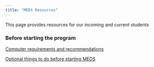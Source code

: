 ```yaml
---
title: "MEDS Resources"
---
```


This page provides resources for our incoming and current students

### Before starting the program

[Computer requirements and recommendations](computer_reqs.html)

[Optional things to do before starting MEDS](pre_meds_prep.html)







